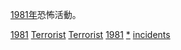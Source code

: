 [[1981年|1981年]]恐怖活動。
{{cat topic in year| topic=恐怖活動| year=1981}}

[[Category:1980年代恐怖活動|1981]]
[[Category:1981年罪案|Terrorist]]
[[Category:1981年灾难|Terrorist]]
[[Category:各年恐怖活动|1981]]
[[Category:1981年襲擊|*]]
[[Category:1981年恐怖主義|incidents]]